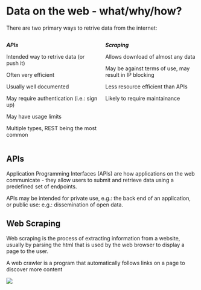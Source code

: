 # Data on the web - what/why/how?

There are two primary ways to retrive data from the internet:

:::::{.columns}
:::{.column width="50%"}
***APIs***

Intended way to retrive data (or push it)

Often very efficient

Usually well documented

May require authentication (i.e.: sign up)

May have usage limits

Multiple types, REST being the most common
:::
:::{.column width="50%"}
***Scraping***

Allows download of almost any data

May be against terms of use, may result in IP blocking

Less resource efficient than APIs

Likely to require maintainance
:::
:::::

## APIs
Application Programming Interfaces (APIs) are how applications on the web communicate - they allow users to submit and retrieve data using a predefined set of endpoints. 

APIs may be intended for private use, e.g.: the back end of an application, or public use: e.g.: dissemination of open data.

## Web Scraping
Web scraping is the process of extracting information from a website, usually by parsing the html that is used by the web browser to display a page to the user.

A web crawler is a program that automatically follows links on a page to discover more content

![](images/wiki_table_scrape.png)